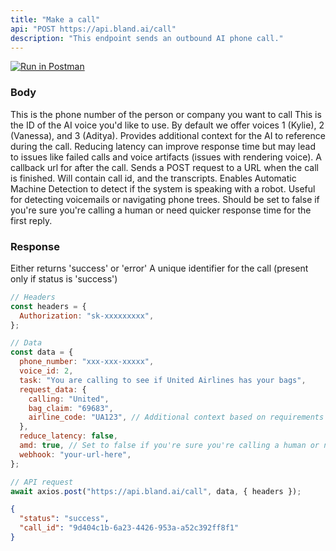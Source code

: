 ```yaml
---
title: "Make a call"
api: "POST https://api.bland.ai/call"
description: "This endpoint sends an outbound AI phone call."
---
```


[![Run in Postman](https://run.pstmn.io/button.svg)](https://app.getpostman.com/run-collection/27330001-7ac5597c-12af-4a89-a44c-65dd0ef55b5c?action=collection%2Ffork&source=rip_markdown&collection-url=entityId%3D27330001-7ac5597c-12af-4a89-a44c-65dd0ef55b5c%26entityType%3Dcollection%26workspaceId%3D79400b03-c195-4b0e-a5c8-86d5f13eea6f)

### Body

<ParamField body="phone_number" type="string">
  This is the phone number of the person or company you want to call
</ParamField>

<ParamField body="voice_id" type="number">
  This is the ID of the AI voice you'd like to use. By default we offer voices 1
  (Kylie), 2 (Vanessa), and 3 (Aditya).
</ParamField>

<ParamField body="request_data" type="object">
  Provides additional context for the AI to reference during the call.
</ParamField>

<ParamField body="reduce_latency" type="boolean">
  Reducing latency can improve response time but may lead to issues like failed
  calls and voice artifacts (issues with rendering voice).
</ParamField>

<ParamField body="webhook" type="string">
  A callback url for after the call. Sends a POST request to a URL when the call
  is finished. Will contain call id, and the transcripts.
</ParamField>

<ParamField body="amd" type="boolean">
  Enables Automatic Machine Detection to detect if the system is speaking with a
  robot. Useful for detecting voicemails or navigating phone trees. Should be
  set to false if you're sure you're calling a human or need quicker response
  time for the first reply.
</ParamField>

### Response

<ResponseField name="status" type="string">
  Either returns 'success' or 'error'
</ResponseField>

<ResponseField name="call_id" type="string">
  A unique identifier for the call (present only if status is 'success')
</ResponseField>

<RequestExample>

```javascript Example Request.js
// Headers
const headers = {
  Authorization: "sk-xxxxxxxxx",
};

// Data
const data = {
  phone_number: "xxx-xxx-xxxxx",
  voice_id: 2,
  task: "You are calling to see if United Airlines has your bags",
  request_data: {
    calling: "United",
    bag_claim: "69683",
    airline_code: "UA123", // Additional context based on requirements
  },
  reduce_latency: false,
  amd: true, // Set to false if you're sure you're calling a human or need quicker response
  webhook: "your-url-here",
};

// API request
await axios.post("https://api.bland.ai/call", data, { headers });
```

</RequestExample>

<ResponseExample>

```json Response
{
  "status": "success",
  "call_id": "9d404c1b-6a23-4426-953a-a52c392ff8f1"
}
```

</ResponseExample>
